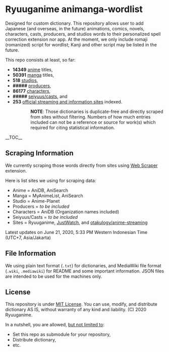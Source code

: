 = Ryuuganime animanga-wordlist =

Designed for custom dictionary. This repository allows user to add Japanese (and overseas, in the future) animations, comics, novels, characters, casts, producers, and studios words to their personalized spell correction extension nor app. At the moment, we only include romaji (romanized) script for wordlist; Kanji and other script may be listed in the future.

This repo consists at least, so far:
* '''14349''' [[/anime|anime]] titles,
* '''50391''' [[/manga|manga]] titles,
* '''518''' [[/studios|studios]],
* '''<nowiki>#####</nowiki>''' [[/producers|producers]],
* '''86177''' [[/charas|characters]],
* '''<nowiki>#####</nowiki>''' [[/casts|seiyuus/casts]], and
* '''253''' [[/sites|official streaming and information sites]] indexed.

::'''NOTE''': Those dictionaries is duplicate-free and directly scraped from sites without filtering. Numbers of how much entries included can not be a reference or source for work(s) which required for citing statistical information. 

__TOC__

== Scraping Information ==

We currently scraping those words directly from sites using [https://chrome.google.com/webstore/detail/web-scraper/jnhgnonknehpejjnehehllkliplmbmhn Web Scraper] extension.

Here is list sites we using for scraping data:
* Anime = AniDB, AniSearch
* Manga = MyAnimeList, AniSearch
* Studio = Anime-Planet
* Producers = ''to be included''
* Characters = AniDB (Organization names included)
* Seiyuus/Casts = ''to be included''
* Sites = Ryuuganime, [https://www.justwatch.com/ JustWatch], and [https://github.com/otakulogy/anime-streaming otakulogy/anime-streaming]

Latest updates on June 21, 2020, 5:33 PM Western Indonesian Time (UTC+7, Asia/Jakarta)

== File Information ==

We using plain text format (<code>.txt</code>) for dictionaries, and MediaWiki file format (<code>.wiki</code>, <code>.mediawiki</code>) for README and some important information. JSON files are intended to be used for the machines only.

== License ==

This repository is under [[License|MIT License]]. You can use, modify, and distribute dictionary AS IS, without warranty of any kind and liability. (C) 2020 Ryuuganime.

In a nutshell, you are allowed, <ins>but not limited to</ins>:
* Set this repo as submodule for your repository,
* Distribute dictionary,
* etc.
